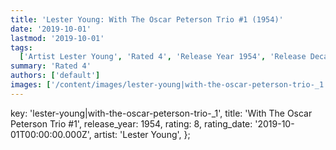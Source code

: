 ```yaml
---
title: 'Lester Young: With The Oscar Peterson Trio #1 (1954)'
date: '2019-10-01'
lastmod: '2019-10-01'
tags:
  ['Artist Lester Young', 'Rated 4', 'Release Year 1954', 'Release Decade 1950']
summary: 'Rated 4'
authors: ['default']
images: ['/content/images/lester-young|with-the-oscar-peterson-trio-_1.jpg']
---
```


  key: 'lester-young|with-the-oscar-peterson-trio-_1',
  title: 'With The Oscar Peterson Trio #1',
  release_year: 1954,
  rating: 8,
  rating_date: '2019-10-01T00:00:00.000Z',
  artist: 'Lester Young',
};

<MusicRating data={data} />
